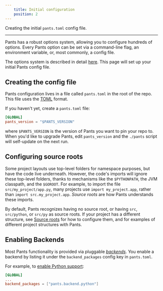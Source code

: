 ```yaml
---
    title: Initial configuration
    position: 2
---
```


Creating the initial `pants.toml` config file.

---

Pants has a robust options system, allowing you to configure hundreds of options. Every Pants option can be set via a command-line flag, an environment variable, or, most commonly, a config file.

The options system is described in detail [here](../../using-pants/concepts/options.mdx). This page will set up your initial Pants config file.

## Creating the config file

Pants configuration lives in a file called `pants.toml` in the root of the repo. This file uses the [TOML](https://github.com/toml-lang/toml) format.

If you haven't yet, create a `pants.toml` file:

```toml title="pants.toml"
[GLOBAL]
pants_version = "$PANTS_VERSION"
```

where `$PANTS_VERSION` is the version of Pants you want to pin your repo to. When you'd like to upgrade Pants, edit `pants_version` and the `./pants` script will self-update on the next run.

## Configuring source roots

Some project layouts use top-level folders for namespace purposes, but have the code live underneath. However, the code's imports will ignore these top-level folders, thanks to mechanisms like the `$PYTHONPATH`, the JVM classpath, and the `$GOROOT`. For example, to import the file `src/my_project/app.py`, many projects use `import my_project.app`, rather than `import src.my_project.app`. _Source roots_ are how Pants understands these imports.

By default, Pants recognizes having no source root, or having `src`, `src/python`, or `src/py` as source roots. If your project has a different structure, see [Source roots](../../using-pants/concepts/source-roots.mdx) for how to configure them, and for examples of different project structures with Pants.

## Enabling Backends

Most Pants functionality is provided via pluggable [_backends_](../../using-pants/concepts/backends.mdx). You enable a backend by listing it under the `backend_packages` config key in `pants.toml`.

For example, to [enable Python support](../../python/overview/enabling-python-support.mdx):

```toml title="pants.toml"
[GLOBAL]
...
backend_packages = ["pants.backend.python"]
```
